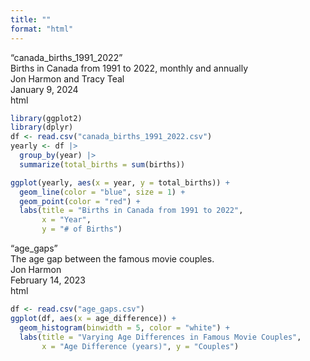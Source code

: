 ```yaml
---
title: ""
format: "html"
---
```

"canada_births_1991_2022" \
Births in Canada from 1991 to 2022, monthly and annually \
Jon Harmon and Tracy Teal \
January 9, 2024 \
html
```r
library(ggplot2)
library(dplyr)
df <- read.csv("canada_births_1991_2022.csv")
yearly <- df |>
  group_by(year) |>
  summarize(total_births = sum(births))

ggplot(yearly, aes(x = year, y = total_births)) +
  geom_line(color = "blue", size = 1) +
  geom_point(color = "red") +
  labs(title = "Births in Canada from 1991 to 2022",
       x = "Year",
       y = "# of Births")
```
"age_gaps" \
The age gap between the famous movie couples. \
Jon Harmon \
February 14, 2023 \
html \
```r
df <- read.csv("age_gaps.csv")
ggplot(df, aes(x = age_difference)) +
  geom_histogram(binwidth = 5, color = "white") +
  labs(title = "Varying Age Differences in Famous Movie Couples",
       x = "Age Difference (years)", y = "Couples")
```